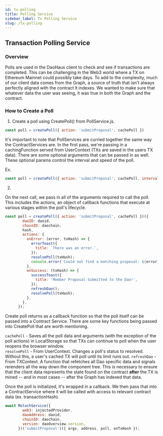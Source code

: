 ```yaml
---
id: tx-polling
title: Polling Service
sidebar_label: Tx Polling Service
slug: /tx-polling
---
```


## Transaction Polling Service

### Overview

Polls are used in the DaoHaus client to check and see if transactions are completed. This can be challenging in the Web3 world where a TX on Ethereum Mainnet could possibly take days. To add to the complexity, much of our client data comes from the Graph, a source of truth that isn't always perfectly aligned with the contract it indexes. We wanted to make sure that whatever data the user was seeing, it was true in both the Graph and the contract. 

### How to Create a Poll

1. Create a poll using CreatePoll() from PollService.js. 

```js
const poll = createPoll({ action: 'submitProposal', cachePoll })
``` 

It's important to note that PollServices are curried together the same way the ContractServices are. In the first pass, we're passing in a cachingFunction served from UserContext (TXs are saved in the users TX data). There are some optional arguments that can be passed in as well. These optional params control the interval and speed of the poll. 

Ex.

```js
const poll = createPoll({ action: 'submitProposal', cachePoll, interval: 2000, tries: 20, })
``` 
2.

On the next call, we pass in all of the arguments required to call the poll. This includes the actions, an object of callback functions that execute at various stages within the poll's lifecycle. 

```js
const poll = createPoll({ action: 'submitProposal', cachePoll })({
        daoID: daoid,
        chainID: daochain,
        hash,
        actions: {
          onError: (error, txHash) => {
            errorToast({
              title: `There was an error.`,
            });
            resolvePoll(txHash);
            console.error(`Could not find a matching proposal: ${error}`);
          },
          onSuccess: (txHash) => {
            successToast({
              title: 'Member Proposal Submitted to the Dao!',
            });
            refreshDao();
            resolvePoll(txHash);
          },
        },
      });
```

Create poll returns as a callback function so that the poll itself can be passed into a Contract Service. There are some key functions being passed into CreatePoll that are worth mentioning. 

`cachePoll` - Saves all the poll data and arguments (with the exception of the poll actions) in LocalStorage so that TXs can continue to poll when the user reopens the browser window.  
`resolvePoll` - From UserContext. Changes a poll's status to resolved. Without this, a user's cached TX will poll until its limit runs out. 
`refreshDao` - From TXContext. A function that refetches all Dao specific data and signals rerenders all the way down the component tree. This is necessary to ensure that the client data represents the state found on the contract **after** the TX is mined -- and in most cases -- after the Graph has indexed that data. 

Once the poll is initialized, it's wrapped in a callback. We then pass that into a ContractService where it will be called with access to relevant contract data (ex. transactionHash). 
```js
await MolochService({
        web3: injectedProvider,
        daoAddress: daoid,
        chainID: daochain,
        version: daoOverview.version,
      })('submitProposal')({ args, address, poll, onTxHash });
```

